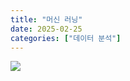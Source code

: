 ```yaml
---
title: "머신 러닝"
date: 2025-02-25
categories: ["데이터 분석"]
---
```


![](/img/stat-thumb.jpg){.post-thumbnail}

